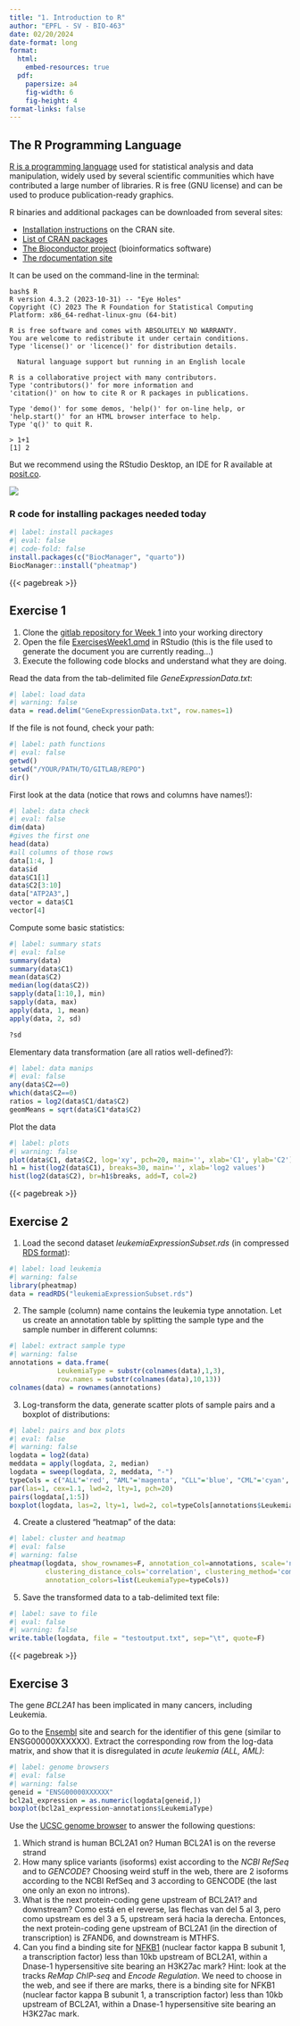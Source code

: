 ---
title: "1. Introduction to R"
author: "EPFL - SV - BIO-463"
date: 02/20/2024
date-format: long
format:
  html:
    embed-resources: true
  pdf:
    papersize: a4
    fig-width: 6
    fig-height: 4
format-links: false
---


## The R Programming Language

[R is a programming language](https://www.r-project.org/) used for statistical analysis and data manipulation, widely used by several scientific communities which have contributed a large number of libraries.
R is free (GNU license) and can be used to produce publication-ready graphics.

R binaries and additional packages can be downloaded from several sites:

* [Installation instructions](https://stat.ethz.ch/CRAN/) on the CRAN site.
* [List of CRAN packages](https://stat.ethz.ch/CRAN/web/packages/available_packages_by_name.html)
* [The Bioconductor project](http://www.bioconductor.org/) (bioinformatics software)
* [The rdocumentation site](https://www.rdocumentation.org/)

It can be used on the command-line in the terminal:

```{verbatim}
bash$ R
R version 4.3.2 (2023-10-31) -- "Eye Holes"
Copyright (C) 2023 The R Foundation for Statistical Computing
Platform: x86_64-redhat-linux-gnu (64-bit)

R is free software and comes with ABSOLUTELY NO WARRANTY.
You are welcome to redistribute it under certain conditions.
Type 'license()' or 'licence()' for distribution details.

  Natural language support but running in an English locale

R is a collaborative project with many contributors.
Type 'contributors()' for more information and
'citation()' on how to cite R or R packages in publications.

Type 'demo()' for some demos, 'help()' for on-line help, or
'help.start()' for an HTML browser interface to help.
Type 'q()' to quit R.

> 1+1
[1] 2
```

But we recommend using the RStudio Desktop, an IDE for R available at [posit.co](https://posit.co/downloads/).

![](rstudio-windows.png)


### R code for installing packages needed today

```{r}
#| label: install packages
#| eval: false
#| code-fold: false
install.packages(c("BiocManager", "quarto"))
BiocManager::install("pheatmap")
```

{{< pagebreak >}}

## Exercise 1

1. Clone the [gitlab repository for Week 1](https://gitlab.epfl.ch/genomics-and-bioinformatics/course-data-2024.git) into your working directory
2. Open the file [ExercisesWeek1.qmd](https://gitlab.epfl.ch/genomics-and-bioinformatics/course-data-2024/-/blob/main/week1/ExercisesWeek1.qmd) in RStudio (this is the file used to generate the document you are currently reading...)
3. Execute the following code blocks and understand what they are doing.

Read the data from the tab-delimited file *GeneExpressionData.txt*:
```{r}
#| label: load data
#| warning: false
data = read.delim("GeneExpressionData.txt", row.names=1)
```
If the file is not found, check your path:
```{r}
#| label: path functions
#| eval: false
getwd()
setwd("/YOUR/PATH/TO/GITLAB/REPO")
dir()
```
First look at the data (notice that rows and columns have names!):
```{r}
#| label: data check
#| eval: false
dim(data)
#gives the first one
head(data)
#all columns of those rows
data[1:4, ]
data$id 
data$C1[1]
data$C2[3:10]
data["ATP2A3",]
vector = data$C1
vector[4]
```
Compute some basic statistics:
```{r}
#| label: summary stats
#| eval: false
summary(data)
summary(data$C1)
mean(data$C2)
median(log(data$C2))
sapply(data[1:10,], min)
sapply(data, max)
apply(data, 1, mean)
apply(data, 2, sd)

?sd
```
Elementary data transformation (are all ratios well-defined?):
```{r}
#| label: data manips
#| eval: false
any(data$C2==0) 
which(data$C2==0)
ratios = log2(data$C1/data$C2)
geomMeans = sqrt(data$C1*data$C2)
```
Plot the data
```{r}
#| label: plots
#| warning: false
plot(data$C1, data$C2, log='xy', pch=20, main='', xlab='C1', ylab='C2')
h1 = hist(log2(data$C1), breaks=30, main='', xlab='log2 values')
hist(log2(data$C2), br=h1$breaks, add=T, col=2)
```

{{< pagebreak >}}

## Exercise 2

1. Load the second dataset *leukemiaExpressionSubset.rds* (in compressed [RDS format](https://www.rdocumentation.org/packages/base/versions/3.6.2/topics/readRDS)):
```{r}
#| label: load leukemia
#| warning: false
library(pheatmap)
data = readRDS("leukemiaExpressionSubset.rds")
```
2. The sample (column) name contains the leukemia type annotation. 
Let us create an annotation table by splitting the sample type and the sample number in different columns:
```{r}
#| label: extract sample type
#| warning: false
annotations = data.frame(
            LeukemiaType = substr(colnames(data),1,3),
            row.names = substr(colnames(data),10,13))
colnames(data) = rownames(annotations)
```
3. Log-transform the data, generate scatter plots of sample pairs and a boxplot of distributions:
```{r}
#| label: pairs and box plots
#| eval: false
#| warning: false
logdata = log2(data)
meddata = apply(logdata, 2, median)
logdata = sweep(logdata, 2, meddata, "-")
typeCols = c("ALL"='red', "AML"='magenta', "CLL"='blue', "CML"='cyan', "NoL"='gray')
par(las=1, cex=1.1, lwd=2, lty=1, pch=20)
pairs(logdata[,1:5])
boxplot(logdata, las=2, lty=1, lwd=2, col=typeCols[annotations$LeukemiaType], pch=20)
```
4. Create a clustered "heatmap" of the data:
```{r}
#| label: cluster and heatmap
#| eval: false
#| warning: false
pheatmap(logdata, show_rownames=F, annotation_col=annotations, scale='none', 
         clustering_distance_cols='correlation', clustering_method='complete',
         annotation_colors=list(LeukemiaType=typeCols))
```
5. Save the transformed data to a tab-delimited text file:
```{r}
#| label: save to file
#| eval: false
#| warning: false
write.table(logdata, file = "testoutput.txt", sep="\t", quote=F)
```

{{< pagebreak >}}

## Exercise 3

The gene *BCL2A1* has been implicated in many cancers, including Leukemia.

Go to the [Ensembl](https://www.ensembl.org/Homo_sapiens)
site and search for the identifier of this gene (similar to ENSG00000XXXXXX).
Extract the corresponding row from the log-data matrix, and show that it is disregulated in *acute leukemia (ALL, AML)*:
```{r}
#| label: genome browsers
#| eval: false
#| warning: false
geneid = "ENSG00000XXXXXX"
bcl2a1_expression = as.numeric(logdata[geneid,])
boxplot(bcl2a1_expression~annotations$LeukemiaType)
```

Use the [UCSC genome browser](https://genome-euro.ucsc.edu/) to answer the following questions:

1. Which strand is human BCL2A1 on? Human BCL2A1 is on the reverse strand
2. How many splice variants (isoforms) exist according to the *NCBI RefSeq* and to *GENCODE*? Choosing weird stuff in the web, there are 2 isoforms according to the NCBI RefSeq and 3 according to GENCODE (the last one only an exon no introns).
3. What is the next protein-coding gene upstream of BCL2A1? and downstream? Como está en el reverse, las flechas van del 5 al 3, pero como upstream es del 3 a 5, upstream será hacia la derecha. Entonces, the next protein-coding gene upstream of BCL2A1 (in the direction of transcription) is ZFAND6, and downstream is MTHFS.
4. Can you find a binding site for [NFKB1](https://www.genecards.org/cgi-bin/carddisp.pl?gene=NFKB1) (nuclear factor kappa B subunit 1, a transcription factor) less than 10kb upstream of BCL2A1, within a Dnase-1 hypersensitive site bearing an H3K27ac mark? Hint: look at the tracks *ReMap ChIP-seq* and *Encode Regulation*. We need to choose in the web, and see if there are marks, there is a binding site for NFKB1 (nuclear factor kappa B subunit 1, a transcription factor) less than 10kb upstream of BCL2A1, within a Dnase-1 hypersensitive site bearing an H3K27ac mark.
